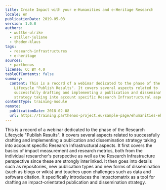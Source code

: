 ```yaml
---
title: Create Impact with your e-Humanities and e-Heritage Research
locale: en
publicationDate: 2019-05-03
version: 1.0.0
authors:
  - wuttke-ulrike
  - stiller-juliane
  - thoden-klaus
tags:
  - research-infrastructures
  - e-heritage
sources:
  - parthenos
license: CC BY 4.0
tableOfContents: false
summary:
  content: This is a record of a webinar dedicated to the phase of the Research
    Lifecycle "Publish Results". It covers several aspects related to
    successfully drafting and implementing a publication and dissemination
    strategy taking into account specific Research Infrastructural aspects.
contentType: training-module
remote:
  publicationDate: 2018-02-08
  url: https://training.parthenos-project.eu/sample-page/ehumanities-eheritage-webinar-series/webinar-impact/
---
```

This is a record of a webinar dedicated to the phase of the Research Lifecycle "Publish Results". It covers several aspects related to successfully drafting and implementing a publication and dissemination strategy taking into account specific Research Infrastructural aspects. It first covers the basics of impact measurement and research metrics, both from the individual researcher's perspective as well as the Research Infrastructure perspective since these are strongly interlinked. It then goes into details such as repositories, new publication types and new forms of dissemination (such as blogs or wikis) and touches upon challenges such as data and software citation. It specifically introduces the Impactomatrix as a tool for drafting an impact-orientated publication and dissemination strategy.

